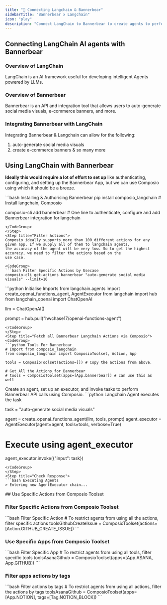 ```yaml
---
title: "🚀 Connecting Langchain & Bannerbear"
sidebarTitle: "Bannerbear x Langchain"
icon: "play"
description: "Connect LangChain to Bannerbear to create agents to perform tasks using natural language"
---
```


## Connecting LangChain AI agents with Bannerbear

### Overview of LangChain

LangChain is an AI framework useful for developing intelligent Agents powered by LLMs.

### Overview of Bannerbear

Bannerbear is an API and integration tool that allows users to auto-generate social media visuals, e-commerce banners, and more.

### Integrating Bannerbear with LangChain

Integrating Bannerbear & Langchain can allow for the following:

1. auto-generate social media visuals
2. create e-commerce banners
& so many more

## Using LangChain with Bannerbear

<Steps>
<Step title="Setting Up the Environment">

**Ideally this would require a lot of effort to set up** like authenticating, configuring, and setting up the Bannerbear App, but we can use Composio using which it should be a breeze.

<CodeGroup>
```bash Installing & Authorising Bannerbear
pip install composio_langchain # Install langchain, Composio 

composio-cli add bannerbear # One line to authenticate, configure and add Bannerbear integration for langchain
```
</CodeGroup>
</Step>
<Step title="Filter Actions">
Composio ideally supports more than 100 different actions for any given app. If we supply all of them to langchain agents, 
the accuracy of the agent will be very low. So to get the highest accuracy, we need to filter the actions based on the 
use case.

<CodeGroup>
```bash Filter Specific Actions by Usecase
composio-cli get-actions bannerbear "auto-generate social media visuals" --limit=10
```
</CodeGroup>

</Step>
<Step title="Import Base Packages">

<CodeGroup>
```python Initialise Imports
from langchain.agents import create_openai_functions_agent, AgentExecutor
from langchain import hub
from langchain_openai import ChatOpenAI


llm = ChatOpenAI()

prompt = hub.pull("hwchase17/openai-functions-agent")
```
</CodeGroup>
</Step>
<Step title="Fetch all Bannerbear Langchain Actions via Composio">
<CodeGroup>
```python Tools For Bannerbear
# Import from composio_langchain
from composio_langchain import ComposioToolset, Action, App

tools = ComposioToolset(actions=[]) # Copy the actions from above. 

# Get All the Actions for Bannerbear
# tools = ComposioToolset(apps=[App.bannerbear]) # can use this as well
```
</CodeGroup>
</Step>
<Step title="Execute the Agent">
Create an agent, set up an executor, and invoke tasks to perform Bannerbear API calls using Composio. 
<CodeGroup>
```python Langchain Agent executes the task

task = "auto-generate social media visuals"

agent = create_openai_functions_agent(llm, tools, prompt)
agent_executor = AgentExecutor(agent=agent, tools=tools, verbose=True)

# Execute using agent_executor
agent_executor.invoke({"input": task})
```
</CodeGroup>
</Step>
<Step title="Check Response">
```bash Executing Agents
> Entering new AgentExecutor chain...
```
</Step>
</Steps>
## Use Specific Actions from Composio Toolset

### Filter Specific Actions from Composio Toolset

<CodeGroup>
```bash Filter Specific Action
# To restrict agents from using all the actions, filter specific actions
toolsGithubCreateIssue = ComposioToolset(actions=[Action.GITHUB_CREATE_ISSUE])
```
</CodeGroup>

### Use Specific Apps from Composio Toolset
<CodeGroup>
```bash Filter Specific App
# To restrict agents from using all tools, filter specific tools
toolsAsanaGithub = ComposioToolset(apps=[App.ASANA, App.GITHUB])
```
</CodeGroup>

### Filter apps actions by tags 
<CodeGroup>
```bash Filter actions by tags
# To restrict agents from using all actions, filter the actions by tags
toolsAsanaGithub = ComposioToolset(apps=[App.NOTION], tags=[Tag.NOTION_BLOCK])
```
</CodeGroup>


